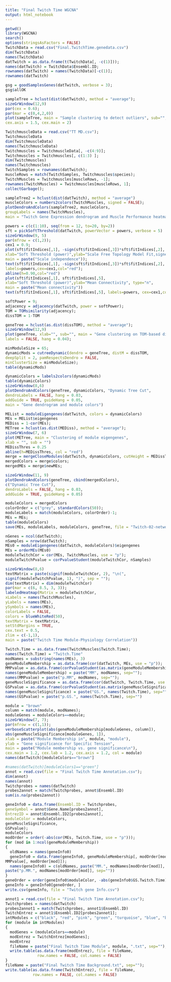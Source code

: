 ---
title: "Final Twitch Time WGCNA"
output: html_notebook
---

```{r}
getwd()
library(WGCNA)
search()
options(stringsAsFactors = FALSE)
TwitchData = read.csv("Final.TwitchTime.genedata.csv")
dim(TwitchData)
names(TwitchData)
datTwitch = as.data.frame(t(TwitchData[, -c(1)]));
names(datTwitch) = TwitchData$Ensembl.ID; 
rownames(datTwitch) = names(TwitchData)[-c(1)];
rownames(datTwitch)
```


```{r}
gsg = goodSamplesGenes(datTwitch, verbose = 3);
gsg$allOK
```


```{r}
sampleTree = hclust(dist(datTwitch), method = "average");
sizeGrWindow(12,9)
par(cex = 0.6);
par(mar = c(0,4,2,0))
plot(sampleTree, main = "Sample clustering to detect outliers", sub="", xlab="", cex.lab = 1.5,
cex.axis = 1.5, cex.main = 2)
```


```{r}
TwitchmuscleData = read.csv("TT MD.csv");
TwitchmuscleData
dim(TwitchmuscleData)
names(TwitchmuscleData)
Twitchmuscles = TwitchmuscleData[, -c(4:9)];
Twitchmuscles = Twitchmuscles[, c(1:3) ];
dim(Twitchmuscles)
names(Twitchmuscles)
TwitchSamples = rownames(datTwitch);
muscleRows = match(TwitchSamples, Twitchmuscles$species);
TwitchMuscles = Twitchmuscles[muscleRows, -1];
rownames(TwitchMuscles) = Twitchmuscles[muscleRows, 1];
collectGarbage();
```


```{r}
sampleTree2 = hclust(dist(datTwitch), method = "average")
muscleColors = numbers2colors(TwitchMuscles, signed = FALSE);
plotDendroAndColors(sampleTree2, muscleColors,
groupLabels = names(TwitchMuscles),
main = "Twitch Gene Expression dendrogram and Muscle Performance heatmap")
```

```{r}
powers = c(c(1:10), seq(from = 12, to=20, by=2))
sft = pickSoftThreshold(datTwitch, powerVector = powers, verbose = 5)
sizeGrWindow(9, 5)
par(mfrow = c(1,2));
cex1 = 0.9;
plot(sft$fitIndices[,1], -sign(sft$fitIndices[,3])*sft$fitIndices[,2],
xlab="Soft Threshold (power)",ylab="Scale Free Topology Model Fit,signed R^2",type="n",
main = paste("Scale independence"));
text(sft$fitIndices[,1], -sign(sft$fitIndices[,3])*sft$fitIndices[,2],
labels=powers,cex=cex1,col="red");
abline(h=0.90,col="red")
plot(sft$fitIndices[,1], sft$fitIndices[,5],
xlab="Soft Threshold (power)",ylab="Mean Connectivity", type="n",
main = paste("Mean connectivity"))
text(sft$fitIndices[,1], sft$fitIndices[,5], labels=powers, cex=cex1,col="red")
```

```{r}
softPower = 9;
adjacency = adjacency(datTwitch, power = softPower);
TOM = TOMsimilarity(adjacency);
dissTOM = 1-TOM
```

```{r}
geneTree = hclust(as.dist(dissTOM), method = "average");
sizeGrWindow(12,9)
plot(geneTree, xlab="", sub="", main = "Gene clustering on TOM-based dissimilarity",
labels = FALSE, hang = 0.04);
```


```{r}
minModuleSize = 65;
dynamicMods = cutreeDynamic(dendro = geneTree, distM = dissTOM,
deepSplit = 2, pamRespectsDendro = FALSE,
minClusterSize = minModuleSize);
table(dynamicMods)
```

```{r}
dynamicColors = labels2colors(dynamicMods)
table(dynamicColors)
sizeGrWindow(8,6)
plotDendroAndColors(geneTree, dynamicColors, "Dynamic Tree Cut",
dendroLabels = FALSE, hang = 0.03,
addGuide = TRUE, guideHang = 0.05,
main = "Gene dendrogram and module colors")
```

```{r}
MEList = moduleEigengenes(datTwitch, colors = dynamicColors)
MEs = MEList$eigengenes
MEDiss = 1-cor(MEs);
METree = hclust(as.dist(MEDiss), method = "average");
sizeGrWindow(7, 6)
plot(METree, main = "Clustering of module eigengenes",
xlab = "", sub = "")
MEDissThres = 0.25
abline(h=MEDissThres, col = "red")
merge = mergeCloseModules(datTwitch, dynamicColors, cutHeight = MEDissThres, verbose = 3)
mergedColors = merge$colors;
mergedMEs = merge$newMEs;
```


```{r}
sizeGrWindow(11, 9)
plotDendroAndColors(geneTree, cbind(mergedColors),
c("Dynamic Tree Cut"),
dendroLabels = FALSE, hang = 0.03,
addGuide = TRUE, guideHang = 0.05)
```


```{r}
moduleColors = mergedColors
colorOrder = c("grey", standardColors(50));
moduleLabels = match(moduleColors, colorOrder)-1;
MEs = MEs;
table(moduleColors)
save(MEs, moduleLabels, moduleColors, geneTree, file = "Twitch-02-networkConstruction-stepByStep.RData")
```

```{r}
nGenes = ncol(datTwitch);
nSamples = nrow(datTwitch);
MEs0 = moduleEigengenes(datTwitch, moduleColors)$eigengenes
MEs = orderMEs(MEs0)
moduleTwitchCor = cor(MEs, TwitchMuscles, use = "p");
moduleTwitchPvalue = corPvalueStudent(moduleTwitchCor, nSamples)
```

```{r}
sizeGrWindow(8,6)
textMatrix = paste(signif(moduleTwitchCor, 2), "\n(",
signif(moduleTwitchPvalue, 1), ")", sep = "");
dim(textMatrix) = dim(moduleTwitchCor)
par(mar = c(6, 8.5, 3, 3));
labeledHeatmap(Matrix = moduleTwitchCor,
xLabels = names(TwitchMuscles),
yLabels = names(MEs),
ySymbols = names(MEs),
colorLabels = FALSE,
colors = blueWhiteRed(50),
textMatrix = textMatrix,
setStdMargins = TRUE,
cex.text = 0.5,
zlim = c(-1,1),
main = paste("Twitch Time Module-Physiology Correlation"))
```


```{r}
Twitch.Time = as.data.frame(TwitchMuscles$Twitch.Time);
names(Twitch.Time) = "Twitch.Time"
modNames = substring(names(MEs), 3)
geneModuleMembership = as.data.frame(cor(datTwitch, MEs, use = "p"));
MMPvalue = as.data.frame(corPvalueStudent(as.matrix(geneModuleMembership), nSamples));
names(geneModuleMembership) = paste("MM", modNames, sep="");
names(MMPvalue) = paste("p.MM", modNames, sep="");
geneMuscleSignificance = as.data.frame(cor(datTwitch, Twitch.Time, use = "p"));
GSPvalue = as.data.frame(corPvalueStudent(as.matrix(geneMuscleSignificance), nSamples));
names(geneMuscleSignificance) = paste("GS.", names(Twitch.Time), sep="");
names(GSPvalue) = paste("p.GS.", names(Twitch.Time), sep="")
```


```{r}
module = "brown"
column = match(module, modNames);
moduleGenes = moduleColors==module;
sizeGrWindow(7, 7);
par(mfrow = c(1,1));
verboseScatterplot(abs(geneModuleMembership[moduleGenes, column]),
abs(geneMuscleSignificance[moduleGenes, 1]),
xlab = paste("Module Membership in", module, "module"),
ylab = "Gene significance for Specific Tension",
main = paste("Module membership vs. gene significance\n"),
cex.main = 1.2, cex.lab = 1.2, cex.axis = 1.2, col = module)
names(datTwitch)[moduleColors=="brown"]
```


```{r}
#names(datTwitch)[moduleColors1=="green"]
annot = read.csv(file = "Final Twitch Time Annotation.csv");
dim(annot)
names(annot)
Twitchprobes = names(datTwitch)
probes2annot = match(Twitchprobes, annot$Ensembl.ID) 
sum(is.na(probes2annot))
```


```{r}
geneInfo0 = data.frame(Ensembl.ID = Twitchprobes,
geneSymbol = annot$Gene.Name[probes2annot],
EntrezID = annot$Ensembl.ID2[probes2annot],
moduleColor = moduleColors,
geneMuscleSignificance,
GSPvalue);
moduleColors
modOrder = order(-abs(cor(MEs, Twitch.Time, use = "p")));
for (mod in 1:ncol(geneModuleMembership))
{
  oldNames = names(geneInfo0)
  geneInfo0 = data.frame(geneInfo0, geneModuleMembership[, modOrder[mod]],
MMPvalue[, modOrder[mod]]);
  names(geneInfo0) = c(oldNames, paste("MM.", modNames[modOrder[mod]], sep=""),
paste("p.MM.", modNames[modOrder[mod]], sep=""))
}
geneOrder = order(geneInfo0$moduleColor, -abs(geneInfo0$GS.Twitch.Time));
geneInfo = geneInfo0[geneOrder, ]
write.csv(geneInfo, file = "Twitch gene Info.csv")
```


```{r}
annot1 = read.csv(file = "Final Twitch Time Annotation.csv");
Twitchprobes = names(datTwitch)
probes2annot1 = match(Twitchprobes, annot1$Ensembl.ID)
TwitchEntrez = annot1$Ensembl.ID2[probes2annot1];
intModules = c("black", "red", "pink", "green", "turquoise", "blue", "brown")
for (module in intModules)
{
  modGenes = (moduleColors==module)
  modEntrez = TwitchEntrez[modGenes];
  modEntrez
  fileName = paste("Final Twitch Time Module", module, ".txt", sep="");
  write.table(as.data.frame(modEntrez), file = fileName,
              row.names = FALSE, col.names = FALSE)
}
fileName = paste("Final Twitch Time Background.txt", sep="");
write.table(as.data.frame(TwitchEntrez), file = fileName,
            row.names = FALSE, col.names = FALSE)
```

